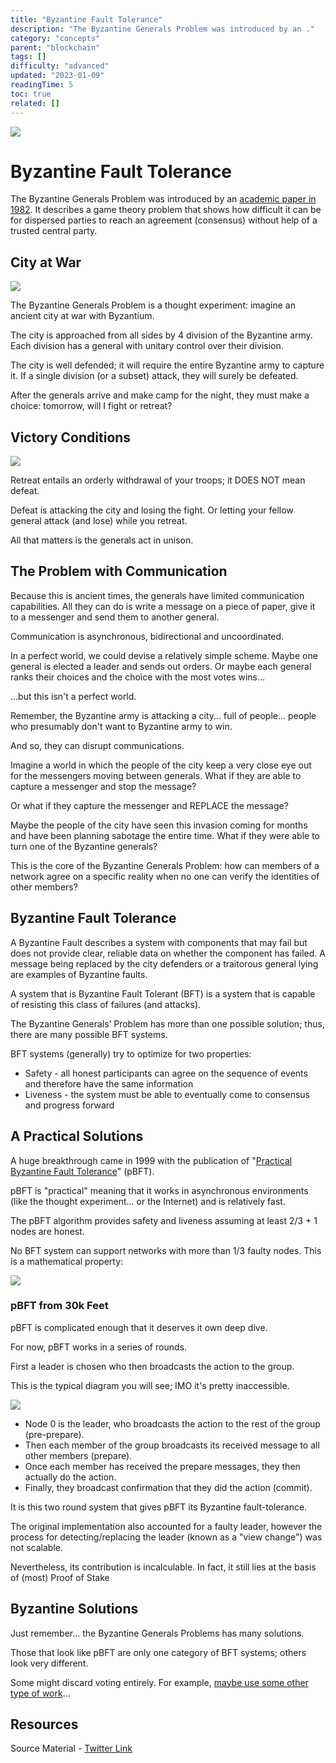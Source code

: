 ```yaml
---
title: "Byzantine Fault Tolerance"
description: "The Byzantine Generals Problem was introduced by an ."
category: "concepts"
parent: "blockchain"
tags: []
difficulty: "advanced"
updated: "2023-01-09"
readingTime: 5
toc: true
related: []
---
```


![](/images/bft-1.jpeg)

# Byzantine Fault Tolerance

The Byzantine Generals Problem was introduced by an [academic paper in 1982](https://www.microsoft.com/en-us/research/uploads/prod/2016/12/The-Byzantine-Generals-Problem.pdf). It describes a game theory problem that shows how difficult it can be for dispersed parties to reach an agreement (consensus) without help of a trusted central party. 

## City at War

![](/images/bft-2.jpeg)

The Byzantine Generals Problem is a thought experiment: imagine an ancient city at war with Byzantium. 

The city is approached from all sides by 4 division of the Byzantine army. Each division has a general with unitary control over their division.

The city is well defended; it will require the entire Byzantine army to capture it. If a single division (or a subset) attack, they will surely be defeated. 

After the generals arrive and make camp for the night, they must make a choice: tomorrow, will I fight or retreat?

## Victory Conditions

![](/images/bft-3.jpeg)

Retreat entails an orderly withdrawal of your troops; it DOES NOT mean defeat. 

Defeat is attacking the city and losing the fight. Or letting your fellow general attack (and lose) while you retreat. 

All that matters is the generals act in unison.

## The Problem with Communication

Because this is ancient times, the generals have limited communication capabilities. All they can do is write a message on a piece of paper, give it to a messenger and send them to another general. 

Communication is asynchronous, bidirectional and uncoordinated.

In a perfect world, we could devise a relatively simple scheme. Maybe one general is elected a leader and sends out orders. Or maybe each general ranks their choices and the choice with the most votes wins... 

...but this isn't a perfect world.

Remember, the Byzantine army is attacking a city... full of people... people who presumably don't want to Byzantine army to win. 

And so, they can disrupt communications.

Imagine a world in which the people of the city keep a very close eye out for the messengers moving between generals. What if they are able to capture a messenger and stop the message? 

Or what if they capture the messenger and REPLACE the message?

Maybe the people of the city have seen this invasion coming for months and have been planning sabotage the entire time. What if they were able to turn one of the Byzantine generals?

This is the core of the Byzantine Generals Problem: how can members of a network agree on a specific reality when no one can verify the identities of other members?

## Byzantine Fault Tolerance

A Byzantine Fault describes a system with components that may fail but does not provide clear, reliable data on whether the component has failed. A message being replaced by the city defenders or a traitorous general lying are examples of Byzantine faults.

A system that is Byzantine Fault Tolerant (BFT) is a system that is capable of resisting this class of failures (and attacks). 

The Byzantine Generals’ Problem has more than one possible solution; thus, there are many possible BFT systems.

BFT systems (generally) try to optimize for two properties: 

*   Safety - all honest participants can agree on the sequence of events and therefore have the same information 
*   Liveness - the system must be able to eventually come to consensus and progress forward

## A Practical Solutions

A huge breakthrough came in 1999 with the publication of "[Practical Byzantine Fault Tolerance](https://pmg.csail.mit.edu/papers/osdi99.pdf)" (pBFT). 

pBFT is "practical" meaning that it works in asynchronous environments (like the thought experiment... or the Internet) and is relatively fast. 

The pBFT algorithm provides safety and liveness assuming at least 2/3 + 1 nodes are honest. 

No BFT system can support networks with more than 1/3 faulty nodes. This is a mathematical property:

![](/images/bft-4.png)

### pBFT from 30k Feet

pBFT is complicated enough that it deserves it own deep dive.

For now, pBFT works in a series of rounds. 

First a leader is chosen who then broadcasts the action to the group.

This is the typical diagram you will see; IMO it's pretty inaccessible. 

![](/images/bft-5.jpeg)

*   Node 0 is the leader, who broadcasts the action to the rest of the group (pre-prepare). 
*   Then each member of the group broadcasts its received message to all other members (prepare).
*   Once each member has received the prepare messages, they then actually do the action. 
*   Finally, they broadcast confirmation that they did the action (commit). 

It is this two round system that gives pBFT its Byzantine fault-tolerance.

The original implementation also accounted for a faulty leader, however the process for detecting/replacing the leader (known as a "view change") was not scalable.

Nevertheless, its contribution is incalculable. In fact, it still lies at the basis of (most) Proof of Stake

## Byzantine Solutions

Just remember... the Byzantine Generals Problems has many solutions. 

Those that look like pBFT are only one category of BFT systems; others look very different. 

Some might discard voting entirely. For example, [maybe use some other type of work](https://bitcoin.org/bitcoin.pdf)... 

## Resources

Source Material - [Twitter Link](https://twitter.com/logarithmicrex/status/1576284739392090112)

